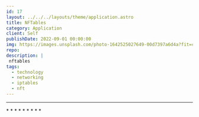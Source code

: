 ---
id: 17
layout: ../../../layouts/theme/application.astro
title: NFTables
category: Application
client: Self
publishDate: 2022-09-01 00:00:00
img: https://images.unsplash.com/photo-1642525027649-00d7397a6d4a?fit=crop&w=1400&h=700&q=75
repo:
description: |
 nftables
tags:
  - technology
  - networking
  - iptables
  - nft
---


* * *
<NFTablesInfo />
* * *
<NFTNotes />
* * *
<NFTReference />
* * *
